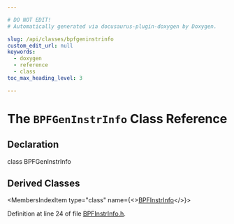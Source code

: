 ```yaml
---

# DO NOT EDIT!
# Automatically generated via docusaurus-plugin-doxygen by Doxygen.

slug: /api/classes/bpfgeninstrinfo
custom_edit_url: null
keywords:
  - doxygen
  - reference
  - class
toc_max_heading_level: 3

---
```





# The `BPFGenInstrInfo` Class Reference

<DoxygenPage pluginConfig={pluginConfig}>



## Declaration

<CodeBlock>class BPFGenInstrInfo</CodeBlock>

## Derived Classes

<MembersIndex>

<MembersIndexItem
  type="class"
  name={<><a href="/docs/api/classes/llvm/bpfinstrinfo">BPFInstrInfo</a></>}>
</MembersIndexItem>

</MembersIndex>


Definition at line 24 of file <a href="/docs/api/files/lib/lib/target/lib/target/bpf/bpfinstrinfo-h">BPFInstrInfo.h</a>.

</DoxygenPage>
